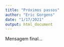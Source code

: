 ```yaml
---
title: "Próximos passos"
author: "Eric Gorgens"
date: "1/17/2021"
output: html_document
---
```


Mensagem final...
